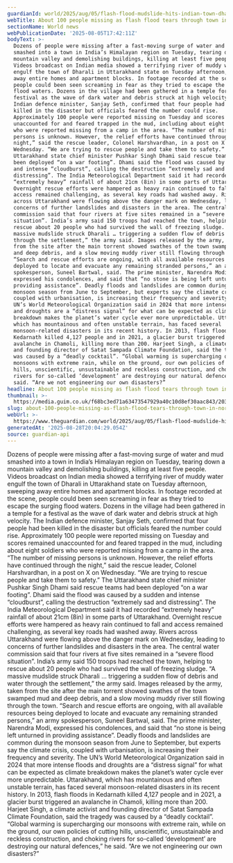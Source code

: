 ```yaml
---
guardianId: world/2025/aug/05/flash-flood-mudslide-hits-indian-town-dharali-deaths
webTitle: About 100 people missing as flash flood tears through town in northern India
sectionName: World news
webPublicationDate: '2025-08-05T17:42:11Z'
bodyText: >-
  Dozens of people were missing after a fast-moving surge of water and mud
  smashed into a town in India’s Himalayan region on Tuesday, tearing down a
  mountain valley and demolishing buildings, killing at least five people.
  Videos broadcast on Indian media showed a terrifying river of muddy water
  engulf the town of Dharali in Uttarakhand state on Tuesday afternoon, sweeping
  away entire homes and apartment blocks. In footage recorded at the scene,
  people could been seen screaming in fear as they tried to escape the surging
  flood waters. Dozens in the village had been gathered in a temple for a
  festival as the wave of dark water and debris struck at high velocity. The
  Indian defence minister, Sanjay Seth, confirmed that four people had been
  killed in the disaster but officials feared the number could rise.
  Approximately 100 people were reported missing on Tuesday and scores remained
  unaccounted for and feared trapped in the mud, including about eight soldiers
  who were reported missing from a camp in the area. “The number of missing
  persons is unknown. However, the relief efforts have continued through the
  night,” said the rescue leader, Colonel Harshvardhan, in a post on X on
  Wednesday. “We are trying to rescue people and take them to safety.” The
  Uttarakhand state chief minister Pushkar Singh Dhami said rescue teams had
  been deployed “on a war footing”. Dhami said the flood was caused by a sudden
  and intense “cloudburst”, calling the destruction “extremely sad and
  distressing”. The India Meteorological Department said it had recorded
  “extremely heavy” rainfall of about 21cm (8in) in some parts of Uttarakhand.
  Overnight rescue efforts were hampered as heavy rain continued to fall and
  access remained challenging, as several key roads had washed away. Rivers
  across Uttarakhand were flowing above the danger mark on Wednesday, leading to
  concerns of further landslides and disasters in the area. The central water
  commission said that four rivers at five sites remained in a “severe flood
  situation”. India’s army said 150 troops had reached the town, helping to
  rescue about 20 people who had survived the wall of freezing sludge. “A
  massive mudslide struck Dharali … triggering a sudden flow of debris and water
  through the settlement,” the army said. Images released by the army, taken
  from the site after the main torrent showed swathes of the town swamped mud
  and deep debris, and a slow moving muddy river still flowing through the town.
  “Search and rescue efforts are ongoing, with all available resources being
  deployed to locate and evacuate any remaining stranded persons,” an army
  spokesperson, Suneel Bartwal, said. The prime minister, Narendra Modi,
  expressed his condolences, and said that “no stone is being left unturned in
  providing assistance”. Deadly floods and landslides are common during the
  monsoon season from June to September, but experts say the climate crisis,
  coupled with urbanisation, is increasing their frequency and severity. The
  UN’s World Meteorological Organization said in 2024 that more intense floods
  and droughts are a “distress signal” for what can be expected as climate
  breakdown makes the planet’s water cycle ever more unpredictable. Uttarakhand,
  which has mountainous and often unstable terrain, has faced several
  monsoon-related disasters in its recent history. In 2013, flash floods in
  Kedarnath killed 4,127 people and in 2021, a glacier burst triggered an
  avalanche in Chamoli, killing more than 200. Harjeet Singh, a climate activist
  and founding director of Satat Sampada Climate Foundation, said the tragedy
  was caused by a “deadly cocktail”. “Global warming is supercharging our
  monsoons with extreme rain, while on the ground, our own policies of cutting
  hills, unscientific, unsustainable and reckless construction, and choking
  rivers for so-called ‘development’ are destroying our natural defences,” he
  said. “Are we not engineering our own disasters?”
headline: About 100 people missing as flash flood tears through town in northern India
thumbnail: >-
  https://media.guim.co.uk/f68bc3ed71a63473547929a40c10d8ef30aac843/203_0_1015_812/500.jpg
slug: about-100-people-missing-as-flash-flood-tears-through-town-in-northern-india
webUrl: >-
  https://www.theguardian.com/world/2025/aug/05/flash-flood-mudslide-hits-indian-town-dharali-deaths
generatedAt: '2025-08-28T20:04:29.054Z'
source: guardian-api
---
```

Dozens of people were missing after a fast-moving surge of water and mud smashed into a town in India’s Himalayan region on Tuesday, tearing down a mountain valley and demolishing buildings, killing at least five people. Videos broadcast on Indian media showed a terrifying river of muddy water engulf the town of Dharali in Uttarakhand state on Tuesday afternoon, sweeping away entire homes and apartment blocks. In footage recorded at the scene, people could been seen screaming in fear as they tried to escape the surging flood waters. Dozens in the village had been gathered in a temple for a festival as the wave of dark water and debris struck at high velocity. The Indian defence minister, Sanjay Seth, confirmed that four people had been killed in the disaster but officials feared the number could rise. Approximately 100 people were reported missing on Tuesday and scores remained unaccounted for and feared trapped in the mud, including about eight soldiers who were reported missing from a camp in the area. “The number of missing persons is unknown. However, the relief efforts have continued through the night,” said the rescue leader, Colonel Harshvardhan, in a post on X on Wednesday. “We are trying to rescue people and take them to safety.” The Uttarakhand state chief minister Pushkar Singh Dhami said rescue teams had been deployed “on a war footing”. Dhami said the flood was caused by a sudden and intense “cloudburst”, calling the destruction “extremely sad and distressing”. The India Meteorological Department said it had recorded “extremely heavy” rainfall of about 21cm (8in) in some parts of Uttarakhand. Overnight rescue efforts were hampered as heavy rain continued to fall and access remained challenging, as several key roads had washed away. Rivers across Uttarakhand were flowing above the danger mark on Wednesday, leading to concerns of further landslides and disasters in the area. The central water commission said that four rivers at five sites remained in a “severe flood situation”. India’s army said 150 troops had reached the town, helping to rescue about 20 people who had survived the wall of freezing sludge. “A massive mudslide struck Dharali … triggering a sudden flow of debris and water through the settlement,” the army said. Images released by the army, taken from the site after the main torrent showed swathes of the town swamped mud and deep debris, and a slow moving muddy river still flowing through the town. “Search and rescue efforts are ongoing, with all available resources being deployed to locate and evacuate any remaining stranded persons,” an army spokesperson, Suneel Bartwal, said. The prime minister, Narendra Modi, expressed his condolences, and said that “no stone is being left unturned in providing assistance”. Deadly floods and landslides are common during the monsoon season from June to September, but experts say the climate crisis, coupled with urbanisation, is increasing their frequency and severity. The UN’s World Meteorological Organization said in 2024 that more intense floods and droughts are a “distress signal” for what can be expected as climate breakdown makes the planet’s water cycle ever more unpredictable. Uttarakhand, which has mountainous and often unstable terrain, has faced several monsoon-related disasters in its recent history. In 2013, flash floods in Kedarnath killed 4,127 people and in 2021, a glacier burst triggered an avalanche in Chamoli, killing more than 200. Harjeet Singh, a climate activist and founding director of Satat Sampada Climate Foundation, said the tragedy was caused by a “deadly cocktail”. “Global warming is supercharging our monsoons with extreme rain, while on the ground, our own policies of cutting hills, unscientific, unsustainable and reckless construction, and choking rivers for so-called ‘development’ are destroying our natural defences,” he said. “Are we not engineering our own disasters?”
